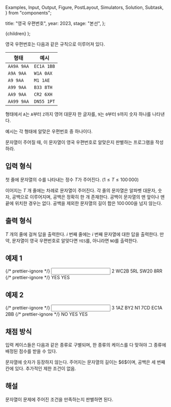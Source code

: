   Examples,
  Input,
  Output,
  Figure,
  PostLayout,
  Simulators,
  Solution,
  Subtask,
} from "components";

  title: "영국 우편번호",
  year: 2023,
  stage: "본선",
};

  <PostLayout meta={meta}>{children}</PostLayout>
);

영국 우편번호는 다음과 같은 규칙으로 이루어져 있다.

| 형태  | 예시  |
|---|---|
| `AA9A 9AA`  | `EC1A 1BB`   |
| `A9A 9AA`  | `W1A 0AX`  |
| `A9 9AA`  | `M1 1AE`  |
| `A99 9AA` | `B33 8TH` |
| `AA9 9AA` | `CR2 6XH` |
| `AA99 9AA` | `DN55 1PT` |


형태에서 `A`는 `A`부터 `Z`까지 영어 대문자 한 글자를,
`9`는 `0`부터 `9`까지 숫자 하나를 나타낸다.

예시는 각 형태에 알맞은 우편번호 중 하나이다.

문자열이 주어질 때,
이 문자열이 영국 우편번호로 알맞은지 판별하는 프로그램을 작성하라.

## 입력 형식

첫 줄에 문자열의 수를 나타내는 정수 $T$가 주어진다.
($1 \leq T \leq 100\,000$)

이어지는 $T$ 개 줄에는 차례로 문자열이 주어진다.
각 줄의 문자열은 알파벳 대문자, 숫자, 공백으로 이루어지며,
공백은 정확히 한 개 존재한다.
공백이 문자열의 맨 앞이나 맨 끝에 위치한 경우는 없다.
공백을 제외한 문자열의 길이 합은 $100\,000$을 넘지 않는다.

## 출력 형식

$T$ 개의 줄에 걸쳐 답을 출력한다.
$i$ 번째 줄에는 $i$ 번째 문자열에 대한 답을 출력한다.
만약, 문자열이 영국 우편번호로 알맞다면 `YES`를,
아니라면 `NO`를 출력한다.

## 예제 1

<Examples>
  {/* prettier-ignore */}
  <Input>
2
WC2B 5RL
SW20 8RR
  </Input>
  {/* prettier-ignore */}
  <Output>
YES
YES
  </Output>
</Examples>

## 예제 2

<Examples>
  {/* prettier-ignore */}
  <Input>
3
1AZ BY2
N1 7CD
EC1A 2BB
  </Input>
  {/* prettier-ignore */}
  <Output>
NO
YES
YES
  </Output>
</Examples>


## 채점 방식

입력 케이스들은 다음과 같은 종류로 구별되며, 한 종류의 케이스를 다 맞혀야 그 종류에 배정된 점수를 받을 수 있다.

<Subtask index={1} score={9}>
  문자열에 숫자가 등장하지 않는다.
</Subtask>
<Subtask index={2} score={22}>
  주어지는 문자열의 길이는 $6$이며, 공백은 세 번째 칸에 있다.
</Subtask>
<Subtask index={3} score={69}>
  추가적인 제한 조건이 없음.
</Subtask>

## 해설

<Solution>
문자열이 문제에 주어진 조건을 만족하는지 판별하면 된다.
</Solution>
